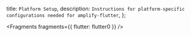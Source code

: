   title: `Platform Setup`,
  description: `Instructions for platform-specific configurations needed for amplify-flutter`,
};


<Fragments fragments={{ flutter: flutter0 }} />
